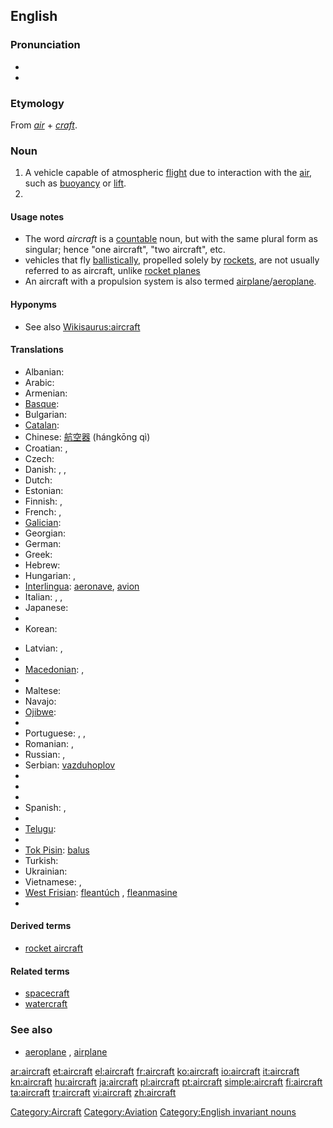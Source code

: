 {{wikipedia}}
==English==

===Pronunciation===
* {{IPA|/ɛəkɹɑː̩ft/}}
* {{audio|en-us-aircraft.ogg|Audio (US)}}

===Etymology===
From ''[[air]]'' + ''[[craft]]''.

===Noun===
{{en-noun|pl=aircraft|pl2=aircrafts}}

# A vehicle capable of atmospheric [[flight]] due to interaction with the [[air]], such as [[buoyancy]] or [[lift]].
# {{plural of|[[aircraft]]}}

====Usage notes====
* The word ''aircraft'' is a [[Appendix:Glossary#countable|countable]] noun, but with the same plural form as singular; hence "one aircraft", "two aircraft", etc.
* vehicles that fly [[ballistic]]ally, propelled solely by [[rocket]]s, are not usually referred to as aircraft, unlike [[rocket plane]]s
* An aircraft with a propulsion system is also termed [[airplane]]/[[aeroplane]].

====Hyponyms====
* See also [[Wikisaurus:aircraft]]

====Translations====
{{trans-top|machine capable of atmospheric flight}}
* Albanian: {{t|sq|avion|m}}
* Arabic: {{t|ar|طائرة|f|tr=Taa'irah}}
* Armenian: {{t|hy|օդանավ|tr=òdanav|sc=Armn}}
* [[Basque]]: {{t|eu|hegazkinen}}
* Bulgarian: {{t|bg|самолет|m|tr=samolet|sc=Cyrl}}
* [[Catalan]]: {{t|ca|aeronau|f}}
* Chinese: [[航空器]] (hángkōng qì)
* Croatian: {{t+|hr|zrakoplov|m|alt=zrȁkoplōv}}, {{t-|hr|letjelica|f|alt=lètjelica}}
* Czech: {{t+|cs|letadlo|n}}
* Danish: {{t|da|luftfartøj|n}},  {{t+|da|fly|n}},  {{t|da|flyvemaskine|c}}
* Dutch: {{t+|nl|vliegtuig|n}}
* Estonian: {{t-|et|õhusõiduk}}
* Finnish: {{t+|fi|lentokone}}, {{t+|fi|ilma-alus}}
* French: {{t+|fr|aéronef|m}}, {{t+|fr|avion|m}}
* [[Galician]]: {{t|gl|aeronaves|m}}
* Georgian: {{t-|ka|თვითმფრინავი|tr=t'vit'mp'rinavi|sc=Geor|xs=Georgian}}
* German: {{t+|de|Flugzeug|n}}
* Greek: {{t+|el|αεροσκάφος|n|tr=aeroskáfos}}
* Hebrew: {{t+|he|כלי טיס|m|alt=כְּלִי טַיִס|tr=kli-tayis}}
* Hungarian: {{t+|hu|repülőgép}},  {{qualifier|colloquial}} {{t+|hu|repülő}}
* [[Interlingua]]: [[aeronave]], [[avion]]
* Italian: {{t+|it|aeroplano|m}},  {{t+|it|aereo|m}},  {{t+|it|velivolo|m}}
* Japanese: {{t-|ja|航空機|tr=kōkūki}}
* {{trreq|Kannada}}
* Korean: {{t|ko|항공기|tr=hanggonggi|sc=Kore}}
{{trans-mid}}
* Latvian: {{t-|lv|lidmašīna|f|xs=Latvian}}, {{t-|lv|lidaparāts|m|xs=Latvian}}
* {{trreq|Luhya}}
* [[Macedonian]]: {{t-|mk|летало|n|tr=létalo}},  {{t-|mk|авион|m|tr=avión}}
* {{trreq|Malayalam}}
* Maltese: {{t-|mt|ajruplan|xs=Maltese}}
* Navajo: {{tø|nv|chidí naatʼaʼí}}
* [[Ojibwe]]: {{tø|oj|bemisemagak}}
* {{trreq|Persian}}
* Portuguese: {{t+|pt|aeronave|f}}, {{t+|pt|avião|m}}, {{t+|pt|aeroplano|m}}
* Romanian: {{t-|ro|avion|n}}, {{t-|ro|aeronavă|f}}
* Russian: {{t|ru|летательный аппарат|m}}, {{t|ru|воздушное судно|n}}
* Serbian: [[vazduhoplov]]
* {{trreq|Serbo-Croatian}}
* {{trreq|Slovak}}
* {{trreq|Slovene}}
* Spanish: {{t+|es|avión|m}}, {{t+|es|aeronave|f}}
* {{trreq|Tamil}}
* [[Telugu]]: {{t+|te|విమానము|tr=vimaanamu}}
* {{trreq|Thai}}
* [[Tok Pisin]]: [[balus]]
* Turkish: {{t|tr|hava taşıtı}}
* Ukrainian: {{t|uk|літак|f|tr=litak|sc=Cyrl}}
* Vietnamese: {{t|vi|phi cơ}},  {{t|vi|máy bay}}
* [[West Frisian]]: [[fleantúch]] {{n}}, [[fleanmasine]]
* {{trreq|Yiddish}}
{{trans-bottom}}

====Derived terms====
* [[rocket aircraft]]

====Related terms====
* [[spacecraft]]
* [[watercraft]]

===See also===
* [[aeroplane]] {{italbrac|UK}}, [[airplane]] {{italbrac|US}}

[[Category:Aircraft]]
[[Category:Aviation]]
[[Category:English invariant nouns]]

[[ar:aircraft]]
[[et:aircraft]]
[[el:aircraft]]
[[fr:aircraft]]
[[ko:aircraft]]
[[io:aircraft]]
[[it:aircraft]]
[[kn:aircraft]]
[[hu:aircraft]]
[[ja:aircraft]]
[[pl:aircraft]]
[[pt:aircraft]]
[[simple:aircraft]]
[[fi:aircraft]]
[[ta:aircraft]]
[[tr:aircraft]]
[[vi:aircraft]]
[[zh:aircraft]]